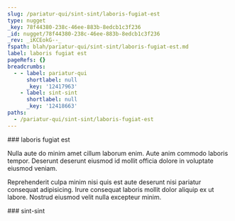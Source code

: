 ```yaml
---
slug: /pariatur-qui/sint-sint/laboris-fugiat-est
type: nugget
_key: 78f44380-238c-46ee-883b-8edcb1c3f236
_id: nugget/78f44380-238c-46ee-883b-8edcb1c3f236
_rev: _iKCEokG--_
fspath: blah/pariatur-qui/sint-sint/laboris-fugiat-est.md
label: laboris fugiat est
pageRefs: {}
breadcrumbs:
  - - label: pariatur-qui
      shortlabel: null
      _key: '12417963'
    - label: sint-sint
      shortlabel: null
      _key: '12418663'
paths:
  - /pariatur-qui/sint-sint/laboris-fugiat-est
---
```


<NuggetArea>
<Nugget slug="/pariatur-qui/sint-sint/laboris-fugiat-est" type="nugget" _key="78f44380-238c-46ee-883b-8edcb1c3f236" _id="nugget/78f44380-238c-46ee-883b-8edcb1c3f236" _rev="_iKCEokG--_" fspath="blah/pariatur-qui/sint-sint/laboris-fugiat-est.md" label="laboris fugiat est" paths="/pariatur-qui/sint-sint/laboris-fugiat-est">
<NuggetBody>
### laboris fugiat est

Nulla aute do minim amet cillum laborum enim. Aute anim commodo laboris tempor. Deserunt deserunt eiusmod id mollit officia dolore in voluptate eiusmod veniam.

Reprehenderit culpa minim nisi quis est aute deserunt nisi pariatur consequat adipisicing. Irure consequat laboris mollit dolor aliquip ex ut labore. Nostrud eiusmod velit nulla excepteur minim.

</NuggetBody>
<Breadcrumbs>
<Crumbs>
<Crumb _key="12417963" label="pariatur-qui" /><Crumb _key="12418663" label="sint-sint" />
</Crumbs>
</Breadcrumbs>
</Nugget>

<NuggetsInbound>
</NuggetsInbound>
<NuggetsOutbound>
</NuggetsOutbound>
</NuggetArea>
<PassagesInbound>
<Passage direction="inbound" type="passage" _key="12418663" _id="passage/12418663" _rev="_iKCEoja--_" label="sint-sint" passage="sint-sint" fspath="blah/pariatur-qui/sint-sint" paths="/pariatur-qui/sint-sint" slug="/pariatur-qui/sint-sint">
<NuggetBody>
### sint-sint

</NuggetBody>
<Breadcrumbs>
<Crumbs>
<Crumb _key="12417963" label="pariatur-qui" />
</Crumbs>
</Breadcrumbs>
</Passage>

</PassagesInbound>
<PassagesOutbound>
</PassagesOutbound>